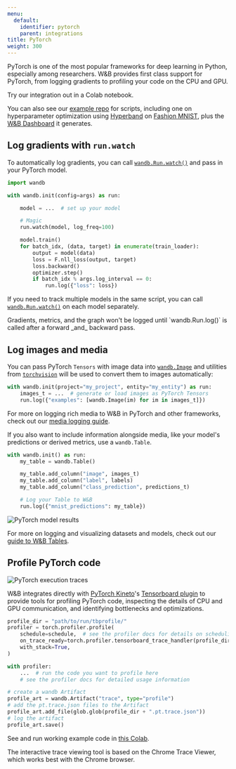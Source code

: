 ```yaml
---
menu:
  default:
    identifier: pytorch
    parent: integrations
title: PyTorch
weight: 300
---
```

<Card title="Try in Colab" href="https://colab.research.google.com/github/wandb/examples/blob/master/colabs/intro/Intro_to_Weights_%26_Biases.ipynb" icon="python"/>

PyTorch is one of the most popular frameworks for deep learning in Python, especially among researchers. W&B provides first class support for PyTorch, from logging gradients to profiling your code on the CPU and GPU.

Try our integration out in a Colab notebook.

<Card title="Try in Colab" href="https://colab.research.google.com/github/wandb/examples/blob/master/colabs/pytorch/Simple_PyTorch_Integration.ipynb" icon="python"/>

You can also see our [example repo](https://github.com/wandb/examples) for scripts, including one on hyperparameter optimization using [Hyperband](https://arxiv.org/abs/1603.06560) on [Fashion MNIST](https://github.com/wandb/examples/tree/master/examples/pytorch/pytorch-cnn-fashion), plus the [W&B Dashboard](https://wandb.ai/wandb/keras-fashion-mnist/runs/5z1d85qs) it generates.

## Log gradients with `run.watch`

To automatically log gradients, you can call [`wandb.Run.watch()`](/ref/python/experiments/run.md/#method-runwatch) and pass in your PyTorch model.

```python
import wandb

with wandb.init(config=args) as run:

    model = ...  # set up your model

    # Magic
    run.watch(model, log_freq=100)

    model.train()
    for batch_idx, (data, target) in enumerate(train_loader):
        output = model(data)
        loss = F.nll_loss(output, target)
        loss.backward()
        optimizer.step()
        if batch_idx % args.log_interval == 0:
            run.log({"loss": loss})
```

If you need to track multiple models in the same script, you can call [`wandb.Run.watch()`](/ref/python/experiments/run/#method-runwatch) on each model separately.

<Warning>
Gradients, metrics, and the graph won't be logged until `wandb.Run.log()` is called after a forward _and_ backward pass.
</Warning>

## Log images and media

You can pass PyTorch `Tensors` with image data into [`wandb.Image`](/ref/python/data-types/image) and utilities from [`torchvision`](https://pytorch.org/vision/stable/index.html) will be used to convert them to images automatically:

```python
with wandb.init(project="my_project", entity="my_entity") as run:
    images_t = ...  # generate or load images as PyTorch Tensors
    run.log({"examples": [wandb.Image(im) for im in images_t]})
```

For more on logging rich media to W&B in PyTorch and other frameworks, check out our [media logging guide](/guides/models/track/log/media).

If you also want to include information alongside media, like your model's predictions or derived metrics, use a `wandb.Table`.

```python
with wandb.init() as run:
    my_table = wandb.Table()

    my_table.add_column("image", images_t)
    my_table.add_column("label", labels)
    my_table.add_column("class_prediction", predictions_t)

    # Log your Table to W&B
    run.log({"mnist_predictions": my_table})
```

<Frame>
    <img src="/images/integrations/pytorch_example_table.png" alt="PyTorch model results"  />
</Frame>

For more on logging and visualizing datasets and models, check out our [guide to W&B Tables](/guides/models/tables/).

## Profile PyTorch code

<Frame>
    <img src="/images/integrations/pytorch_example_dashboard.png" alt="PyTorch execution traces"  />
</Frame>

W&B integrates directly with [PyTorch Kineto](https://github.com/pytorch/kineto)'s [Tensorboard plugin](https://github.com/pytorch/kineto/blob/master/tb_plugin/README.md) to provide tools for profiling PyTorch code, inspecting the details of CPU and GPU communication, and identifying bottlenecks and optimizations.

```python
profile_dir = "path/to/run/tbprofile/"
profiler = torch.profiler.profile(
    schedule=schedule,  # see the profiler docs for details on scheduling
    on_trace_ready=torch.profiler.tensorboard_trace_handler(profile_dir),
    with_stack=True,
)

with profiler:
    ...  # run the code you want to profile here
    # see the profiler docs for detailed usage information

# create a wandb Artifact
profile_art = wandb.Artifact("trace", type="profile")
# add the pt.trace.json files to the Artifact
profile_art.add_file(glob.glob(profile_dir + ".pt.trace.json"))
# log the artifact
profile_art.save()
```

See and run working example code in [this Colab](https://wandb.me/trace-colab).

<Warning>
The interactive trace viewing tool is based on the Chrome Trace Viewer, which works best with the Chrome browser.
</Warning>